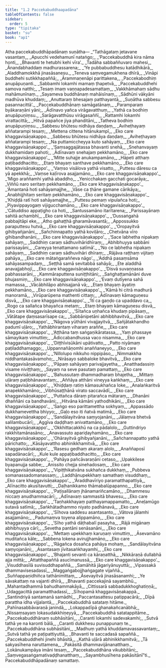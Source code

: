 ```yaml
---
title: "1.2 Paccekabuddhaapadāna"
tableOfContents: false
sidebar:
  order: 5
type: "tipitaka"
basket: "su"
book: "ap1"
---
```



<DynamicBreadcrumb />

<Paragraph number="86" type="center" book="ap1">
Atha paccekabuddhāpadānaṃ suṇātha—
</Paragraph>

<Division number="83" book="ap1">

<Paragraph number="87" type="verses" book="ap1">
_“Tathāgataṃ jetavane vasantaṃ,_  
_Apucchi vedehamunī nataṅgo;_  
_‘Paccekabuddhā kira nāma honti,_  
_Bhavanti te hetubhi kehi vīra’._  

</Paragraph>

</Division>
<Division number="84" book="ap1">

<Paragraph number="88" type="verses" book="ap1">
_Tadāha sabbaññuvaro mahesi,_  
_Ānandabhaddaṃ madhurassarena;_  
_‘Ye pubbabuddhesu katādhikārā,_  
_Aladdhamokkhā jinasāsanesu._  

</Paragraph>

</Division>
<Division number="85" book="ap1">

<Paragraph number="89" type="verses" book="ap1">
_Teneva saṃvegamukhena dhīrā,_  
_Vināpi buddhehi sutikkhapaññā;_  
_Ārammaṇenāpi parittakena,_  
_Paccekabodhiṃ anupāpuṇanti._  

</Paragraph>

</Division>
<Division number="86" book="ap1">

<Paragraph number="90" type="verses" book="ap1">
_Sabbamhi lokamhi mamaṃ ṭhapetvā,_  
_Paccekabuddhehi samova natthi;_  
_Tesaṃ imaṃ vaṇṇapadesamattaṃ,_  
_Vakkhāmahaṃ sādhu mahāmunīnaṃ._  

</Paragraph>

</Division>
<Division number="87" book="ap1">

<Paragraph number="91" type="verses" book="ap1">
_Sayameva buddhānaṃ mahāisīnaṃ,_  
_Sādhūni vākyāni madhūva khuddaṃ;_  
_Anuttaraṃ bhesajaṃ patthayantā,_  
_Suṇātha sabbesu pasannacittā’._  

</Paragraph>

</Division>
<Division number="88" book="ap1">

<Paragraph number="92" type="verses" book="ap1">
_Paccekabuddhānaṃ samāgatānaṃ,_  
_Paramparaṃ byākaraṇāni yāni;_  
_Ādīnavo yañca virāgavatthuṃ,_  
_Yathā ca bodhiṃ anupāpuṇiṃsu._  

</Paragraph>

</Division>
<Division number="89" book="ap1">

<Paragraph number="93" type="verses" book="ap1">
_Sarāgavatthūsu virāgasaññī,_  
_Rattamhi lokamhi virattacittā;_  
_Hitvā papañce jiya phanditāni,_  
_Tatheva bodhiṃ anupāpuṇiṃsu._  

</Paragraph>

</Division>
<Division number="90" book="ap1">

<Paragraph number="94" type="verses" book="ap1">
_Sabbesu bhūtesu nidhāya daṇḍaṃ,_  
_Aviheṭhayaṃ aññatarampi tesaṃ;_  
_Mettena cittena hitānukampī,_  
_Eko care khaggavisāṇakappo._  

</Paragraph>

</Division>
<Division number="91" book="ap1">

<Paragraph number="95" type="verses" book="ap1">
_Sabbesu bhūtesu nidhāya daṇḍaṃ,_  
_Aviheṭhayaṃ aññatarampi tesaṃ;_  
_Na puttamiccheyya kuto sahāyaṃ,_  
_Eko care khaggavisāṇakappo’._  

</Paragraph>

</Division>
<Division number="92" book="ap1">

<Paragraph number="96" type="verses" book="ap1">
_‘Saṃsaggajātassa bhavanti snehā,_  
_Snehanvayaṃ dukkhamidaṃ pahoti;_  
_Ādīnavaṃ snehajaṃ pekkhamāno,_  
_Eko care khaggavisāṇakappo’._  

</Paragraph>

</Division>
<Division number="93" book="ap1">

<Paragraph number="97" type="verses" book="ap1">
_‘Mitte suhajje anukampamāno,_  
_Hāpeti atthaṃ paṭibaddhacitto;_  
_Etaṃ bhayaṃ santhave pekkhamāno,_  
_Eko care khaggavisāṇakappo’._  

</Paragraph>

</Division>
<Division number="94" book="ap1">

<Paragraph number="98" type="verses" book="ap1">
_‘Vaṃso visālova yathā visatto,_  
_Puttesu dāresu ca yā apekkhā;_  
_Vaṃse kaḷīrova asajjamāno,_  
_Eko care khaggavisāṇakappo’._  

</Paragraph>

</Division>
<Division number="95" book="ap1">

<Paragraph number="99" type="verses" book="ap1">
_‘Migo araññamhi yathā abaddho,_  
_Yenicchakaṃ gacchati gocarāya;_  
_Viññū naro seritaṃ pekkhamāno,_  
_Eko care khaggavisāṇakappo’._  

</Paragraph>

</Division>
<Division number="96" book="ap1">

<Paragraph number="100" type="verses" book="ap1">
_‘Āmantanā hoti sahāyamajjhe,_  
_Vāse ca ṭhāne gamane cārikāya;_  
_Anabhijjhitaṃ seritaṃ pekkhamāno,_  
_Eko care khaggavisāṇakappo’._  

</Paragraph>

</Division>
<Division number="97" book="ap1">

<Paragraph number="101" type="verses" book="ap1">
_‘Khiḍḍā ratī hoti sahāyamajjhe,_  
_Puttesu pemaṃ vipulañca hoti;_  
_Piyavippayogaṃ vijigucchamāno,_  
_Eko care khaggavisāṇakappo’._  

</Paragraph>

</Division>
<Division number="98" book="ap1">

<Paragraph number="102" type="verses" book="ap1">
_‘Cātuddiso appaṭigho ca hoti,_  
_Santussamāno itarītarena;_  
_Parissayānaṃ sahitā achambhī,_  
_Eko care khaggavisāṇakappo’._  

</Paragraph>

</Division>
<Division number="99" book="ap1">

<Paragraph number="103" type="verses" book="ap1">
_‘Dussaṅgahā pabbajitāpi eke,_  
_Atho gahaṭṭhā gharamāvasantā;_  
_Appossukko paraputtesu hutvā,_  
_Eko care khaggavisāṇakappo’._  

</Paragraph>

</Division>
<Division number="100" book="ap1">

<Paragraph number="104" type="verses" book="ap1">
_‘Oropayitvā gihibyañjanāni,_  
_Sañchinnapatto yathā koviḷāro;_  
_Chetvāna vīro gihibandhanāni,_  
_Eko care khaggavisāṇakappo’._  

</Paragraph>

</Division>
<Division number="101" book="ap1">

<Paragraph number="105" type="verses" book="ap1">
_‘Sace labhetha nipakaṃ sahāyaṃ,_  
_Saddhiṃ caraṃ sādhuvihāridhīraṃ;_  
_Abhibhuyya sabbāni parissayāni,_  
_Careyya tenattamano satīmā’._  

</Paragraph>

</Division>
<Division number="102" book="ap1">

<Paragraph number="106" type="verses" book="ap1">
_‘No ce labhetha nipakaṃ sahāyaṃ,_  
_Saddhiṃ caraṃ sādhuvihāri dhīraṃ;_  
_Rājāva raṭṭhaṃ vijitaṃ pahāya,_  
_Eko care mātaṅgaraññeva nāgo’._  

</Paragraph>

</Division>
<Division number="103" book="ap1">

<Paragraph number="107" type="verses" book="ap1">
_‘Addhā pasaṃsāma sahāyasampadaṃ,_  
_Seṭṭhā samā sevitabbā sahāyā;_  
_Ete aladdhā anavajjabhojī,_  
_Eko care khaggavisāṇakappo’._  

</Paragraph>

</Division>
<Division number="104" book="ap1">

<Paragraph number="108" type="verses" book="ap1">
_‘Disvā suvaṇṇassa pabhassarāni,_  
_Kammāraputtena suniṭṭhitāni;_  
_Saṅghaṭṭamānāni duve bhujasmiṃ,_  
_Eko care khaggavisāṇakappo’._  

</Paragraph>

</Division>
<Division number="105" book="ap1">

<Paragraph number="109" type="verses" book="ap1">
_‘Evaṃ dutīyena sahā mamassa,_  
_Vācābhilāpo abhisajjanā vā;_  
_Etaṃ bhayaṃ āyatiṃ pekkhamāno,_  
_Eko care khaggavisāṇakappo’._  

</Paragraph>

</Division>
<Division number="106" book="ap1">

<Paragraph number="110" type="verses" book="ap1">
_‘Kāmā hi citrā madhurā manoramā,_  
_Virūparūpena mathenti cittaṃ;_  
_Ādīnavaṃ kāmaguṇesu disvā,_  
_Eko care khaggavisāṇakappo’._  

</Paragraph>

</Division>
<Division number="107" book="ap1">

<Paragraph number="111" type="verses" book="ap1">
_‘Ītī ca gaṇḍo ca upaddavo ca,_  
_Rogo ca sallañca bhayañca metaṃ;_  
_Etaṃ bhayaṃ kāmaguṇesu disvā,_  
_Eko care khaggavisāṇakappo’._  

</Paragraph>

</Division>
<Division number="108" book="ap1">

<Paragraph number="112" type="verses" book="ap1">
_‘Sītañca uṇhañca khudaṃ pipāsaṃ,_  
_Vātātape ḍaṃsasarīsape ca;_  
_Sabbānipetāni abhibbhavitvā,_  
_Eko care khaggavisāṇakappo’._  

</Paragraph>

</Division>
<Division number="109" book="ap1">

<Paragraph number="113" type="verses" book="ap1">
_‘Nāgova yūthāni vivajjayitvā,_  
_Sañjātakhandho padumī uḷāro;_  
_Yathābhirantaṃ viharaṃ araññe,_  
_Eko care khaggavisāṇakappo’._  

</Paragraph>

</Division>
<Division number="110" book="ap1">

<Paragraph number="114" type="verses" book="ap1">
_‘Aṭṭhāna taṃ saṅgaṇikāratassa,_  
_Yaṃ phassaye sāmayikaṃ vimuttiṃ;_  
_Ādiccabandhussa vaco nisamma,_  
_Eko care khaggavisāṇakappo’._  

</Paragraph>

</Division>
<Division number="111" book="ap1">

<Paragraph number="115" type="verses" book="ap1">
_‘Diṭṭhīvisūkāni upātivatto,_  
_Patto niyāmaṃ paṭiladdhamaggo;_  
_Uppannañāṇomhi anaññaneyyo,_  
_Eko care khaggavisāṇakappo’._  

</Paragraph>

</Division>
<Division number="112" book="ap1">

<Paragraph number="116" type="verses" book="ap1">
_‘Nillolupo nikkuho nippipāso,_  
_Nimmakkha niddhantakasāvamoho;_  
_Nirāsayo sabbaloke bhavitvā,_  
_Eko care khaggavisāṇakappo’._  

</Paragraph>

</Division>
<Division number="113" book="ap1">

<Paragraph number="117" type="verses" book="ap1">
_‘Pāpaṃ sahāyaṃ parivajjayetha,_  
_Anatthadassiṃ visame niviṭṭhaṃ;_  
_Sayaṃ na seve pasutaṃ pamattaṃ,_  
_Eko care khaggavisāṇakappo’._  

</Paragraph>

</Division>
<Division number="114" book="ap1">

<Paragraph number="118" type="verses" book="ap1">
_‘Bahussutaṃ dhammadharaṃ bhajetha,_  
_Mittaṃ uḷāraṃ paṭibhānavantaṃ;_  
_Aññāya atthāni vineyya kaṅkhaṃ,_  
_Eko care khaggavisāṇakappo’._  

</Paragraph>

</Division>
<Division number="115" book="ap1">

<Paragraph number="119" type="verses" book="ap1">
_‘Khiḍḍaṃ ratiṃ kāmasukhañca loke,_  
_Analaṅkaritvā anapekkhamāno;_  
_Vibhūsaṭṭhānā virato saccavādī,_  
_Eko care khaggavisāṇakappo’._  

</Paragraph>

</Division>
<Division number="116" book="ap1">

<Paragraph number="120" type="verses" book="ap1">
_‘Puttañca dāraṃ pitarañca mātaraṃ,_  
_Dhanāni dhaññāni ca bandhavāni;_  
_Hitvāna kāmāni yathodhikāni,_  
_Eko care khaggavisāṇakappo’._  

</Paragraph>

</Division>
<Division number="117" book="ap1">

<Paragraph number="121" type="verses" book="ap1">
_‘Saṅgo eso parittamettha sokhyaṃ,_  
_Appassādo dukkhamevettha bhiyyo;_  
_Gaḷo eso iti ñatvā matimā,_  
_Eko care khaggavisāṇakappo’._  

</Paragraph>

</Division>
<Division number="118" book="ap1">

<Paragraph number="122" type="verses" book="ap1">
_‘Sandālayitvāna saṃyojanāni,_  
_Jālaṃva bhetvā salilambucārī;_  
_Aggīva daḍḍhaṃ anivattamāno,_  
_Eko care khaggavisāṇakappo’._  

</Paragraph>

</Division>
<Division number="119" book="ap1">

<Paragraph number="123" type="verses" book="ap1">
_‘Okkhittacakkhū na ca pādalolo,_  
_Guttindriyo rakkhitamānasāno;_  
_Anavassuto apariḍayhamāno,_  
_Eko care khaggavisāṇakappo’._  

</Paragraph>

</Division>
<Division number="120" book="ap1">

<Paragraph number="124" type="verses" book="ap1">
_‘Ohārayitvā gihibyañjanāni,_  
_Sañchannapatto yathā pārichatto;_  
_Kāsāyavattho abhinikkhamitvā,_  
_Eko care khaggavisāṇakappo’._  

</Paragraph>

</Division>
<Division number="121" book="ap1">

<Paragraph number="125" type="verses" book="ap1">
_‘Rasesu gedhaṃ akaraṃ alolo,_  
_Anaññaposī sapadānacārī;_  
_Kule kule appaṭibaddhacitto,_  
_Eko care khaggavisāṇakappo’._  

</Paragraph>

</Division>
<Division number="122" book="ap1">

<Paragraph number="126" type="verses" book="ap1">
_‘Pahāya pañcāvaraṇāni cetaso,_  
_Upakkilese byapanujja sabbe;_  
_Anissito chejja sinehadosaṃ,_  
_Eko care khaggavisāṇakappo’._  

</Paragraph>

</Division>
<Division number="123" book="ap1">

<Paragraph number="127" type="verses" book="ap1">
_‘Vipiṭṭhikatvāna sukhañca dukkhaṃ,_  
_Pubbeva somanassadomanassaṃ;_  
_Laddhānupekkhaṃ samathaṃ visuddhaṃ,_  
_Eko care khaggavisāṇakappo’._  

</Paragraph>

</Division>
<Division number="124" book="ap1">

<Paragraph number="128" type="verses" book="ap1">
_‘Āraddhavīriyo paramatthapattiyā,_  
_Alīnacitto akusītavutti;_  
_Daḷhanikkamo thāmabalūpapanno,_  
_Eko care khaggavisāṇakappo’._  

</Paragraph>

</Division>
<Division number="125" book="ap1">

<Paragraph number="129" type="verses" book="ap1">
_‘Paṭisallānaṃ jhānamariñcamāno,_  
_Dhammesu niccaṃ anudhammacārī;_  
_Ādīnavaṃ sammasitā bhavesu,_  
_Eko care khaggavisāṇakappo’._  

</Paragraph>

</Division>
<Division number="126" book="ap1">

<Paragraph number="130" type="verses" book="ap1">
_‘Taṇhakkhayaṃ patthayamappamatto,_  
_Aneḷamūgo sutavā satīmā;_  
_Saṅkhātadhammo niyato padhānavā,_  
_Eko care khaggavisāṇakappo’._  

</Paragraph>

</Division>
<Division number="127" book="ap1">

<Paragraph number="131" type="verses" book="ap1">
_‘Sīhova saddesu asantasanto,_  
_Vātova jālamhi asajjamāno;_  
_Padumaṃva toyena alippamāno,_  
_Eko care khaggavisāṇakappo’._  

</Paragraph>

</Division>
<Division number="128" book="ap1">

<Paragraph number="132" type="verses" book="ap1">
_‘Sīho yathā dāṭhabalī pasayha,_  
_Rājā migānaṃ abhibhuyya cārī;_  
_Sevetha pantāni senāsanāni,_  
_Eko care khaggavisāṇakappo’._  

</Paragraph>

</Division>
<Division number="129" book="ap1">

<Paragraph number="133" type="verses" book="ap1">
_‘Mettaṃ upekkhaṃ karuṇaṃ vimuttiṃ,_  
_Āsevamāno muditañca kāle;_  
_Sabbena lokena avirujjhamāno,_  
_Eko care khaggavisāṇakappo’._  

</Paragraph>

</Division>
<Division number="130" book="ap1">

<Paragraph number="134" type="verses" book="ap1">
_‘Rāgañca dosañca pahāya mohaṃ,_  
_Sandālayitvāna saṃyojanāni;_  
_Asantasaṃ jīvitasaṅkhayamhi,_  
_Eko care khaggavisāṇakappo’._  

</Paragraph>

</Division>
<Division number="131" book="ap1">

<Paragraph number="135" type="verses" book="ap1">
_‘Bhajanti sevanti ca kāraṇatthā,_  
_Nikkāraṇā dullabhā ajja mittā;_  
_Attatthapaññā asucīmanussā,_  
_Eko care khaggavisāṇakappo’._  

</Paragraph>

</Division>
<Division number="132" book="ap1">

<Paragraph number="136" type="verses" book="ap1">
_Visuddhasīlā suvisuddhapaññā,_  
_Samāhitā jāgariyānuyuttā;_  
_Vipassakā dhammavisesadassī,_  
_Maggaṅgabojjhaṅgagate vijaññā._  

</Paragraph>

</Division>
<Division number="133" book="ap1">

<Paragraph number="137" type="verses" book="ap1">
_Suññappaṇidhiñca tathānimittaṃ,_  
_Āsevayitvā jinasāsanamhi;_  
_Ye sāvakattaṃ na vajanti dhīrā,_  
_Bhavanti paccekajinā sayambhū._  

</Paragraph>

</Division>
<Division number="134" book="ap1">

<Paragraph number="138" type="verses" book="ap1">
_Mahantadhammā bahudhammakāyā,_  
_Cittissarā sabbadukkhoghatiṇṇā;_  
_Udaggacittā paramatthadassī,_  
_Sīhopamā khaggavisāṇakappā._  

</Paragraph>

</Division>
<Division number="135" book="ap1">

<Paragraph number="139" type="verses" book="ap1">
_Santindriyā santamanā samādhī,_  
_Paccantasattesu patippacārā;_  
_Dīpā parattha idha vijjalantā,_  
_Paccekabuddhā satataṃ hitāme._  

</Paragraph>

</Division>
<Division number="136" book="ap1">

<Paragraph number="140" type="verses" book="ap1">
_Pahīnasabbāvaraṇā janindā,_  
_Lokappadīpā ghanakañcanābhā;_  
_Nissaṃsayaṃ lokasudakkhiṇeyyā,_  
_Paccekabuddhā satatappitāme._  

</Paragraph>

</Division>
<Division number="137" book="ap1">

<Paragraph number="141" type="verses" book="ap1">
_Paccekabuddhānaṃ subhāsitāni,_  
_Caranti lokamhi sadevakamhi;_  
_Sutvā tathā ye na karonti bālā,_  
_Caranti dukkhesu punappunaṃ te._  

</Paragraph>

</Division>
<Division number="138" book="ap1">

<Paragraph number="142" type="verses" book="ap1">
_Paccekabuddhāna subhāsitāni,_  
_Madhuṃ yathā khuddamavassavantaṃ;_  
_Sutvā tathā ye paṭipattiyuttā,_  
_Bhavanti te saccadasā sapaññā._  

</Paragraph>

</Division>
<Division number="139" book="ap1">

<Paragraph number="143" type="verses" book="ap1">
_Paccekabuddhehi jinehi bhāsitā,_  
_Kathā uḷārā abhinikkhamitvā;_  
_Tā sakyasīhena naruttamena,_  
_Pakāsitā dhammavijānanatthaṃ._  

</Paragraph>

</Division>
<Division number="140" book="ap1">

<Paragraph number="144" type="verses" book="ap1">
_Lokānukampāya imāni tesaṃ,_  
_Paccekabuddhāna vikubbitāni;_  
_Saṃvegasaṅgamativaḍḍhanatthaṃ,_  
_Sayambhusīhena pakāsitānī”ti._  


</Paragraph>
</Division>

<Paragraph number="145" type="center" book="ap1">
Paccekabuddhāpadānaṃ samattaṃ.
</Paragraph>